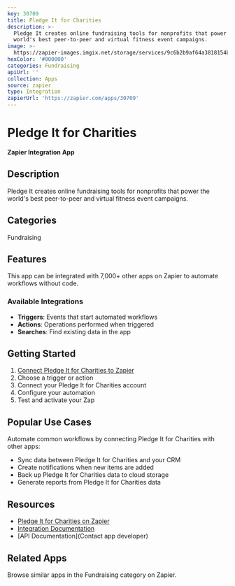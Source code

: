 ```yaml
---
key: 30709
title: Pledge It for Charities
description: >-
  Pledge It creates online fundraising tools for nonprofits that power the
  world's best peer-to-peer and virtual fitness event campaigns.
image: >-
  https://zapier-images.imgix.net/storage/services/9c6b2b9af64a3818154b76386d3427b6.png?auto=format%2Ccompress&ixlib=python-3.0.0&q=50
hexColor: '#000000'
categories: Fundraising
apiUrl: ''
collection: Apps
source: zapier
type: Integration
zapierUrl: 'https://zapier.com/apps/30709'
---
```

# Pledge It for Charities

**Zapier Integration App**

## Description

Pledge It creates online fundraising tools for nonprofits that power the world's best peer-to-peer and virtual fitness event campaigns.

## Categories

Fundraising

## Features

This app can be integrated with 7,000+ other apps on Zapier to automate workflows without code.

### Available Integrations

- **Triggers**: Events that start automated workflows
- **Actions**: Operations performed when triggered
- **Searches**: Find existing data in the app

## Getting Started

1. [Connect Pledge It for Charities to Zapier](https://zapier.com/apps/30709)
2. Choose a trigger or action
3. Connect your Pledge It for Charities account
4. Configure your automation
5. Test and activate your Zap

## Popular Use Cases

Automate common workflows by connecting Pledge It for Charities with other apps:

- Sync data between Pledge It for Charities and your CRM
- Create notifications when new items are added
- Back up Pledge It for Charities data to cloud storage
- Generate reports from Pledge It for Charities data

## Resources

- [Pledge It for Charities on Zapier](https://zapier.com/apps/30709)
- [Integration Documentation](https://zapier.com/apps/30709/integrations)
- [API Documentation](Contact app developer)

## Related Apps

Browse similar apps in the Fundraising category on Zapier.
